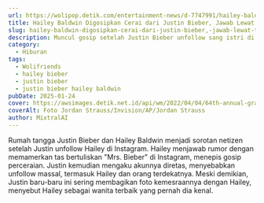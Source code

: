 ```yaml
---
url: https://wolipop.detik.com/entertainment-news/d-7747991/hailey-baldwin-digosipkan-cerai-dari-justin-bieber-jawab-lewat-tas?mtype=mpc.ctr.A-boxccxmpcxmp-modelA
title: Hailey Baldwin Digosipkan Cerai dari Justin Bieber, Jawab Lewat Tas
slug: hailey-baldwin-digosipkan-cerai-dari-justin-bieber,-jawab-lewat-tas
description: Muncul gosip setelah Justin Bieber unfollow sang istri di Instagram. Hailey Bieber menjawab rumour yang beredar lewat sebuah tas.
category:
  - Hiburan
tags:
  - Wolifriends
  - hailey bieber
  - justin bieber
  - justin bieber hailey baldwin
pubDate: 2025-01-24
cover: https://awsimages.detik.net.id/api/wm/2022/04/04/64th-annual-grammy-awards-arrivals-39_169.jpeg?wid=54&w=650&v=1&t=jpeg
coverAlt: Foto Jordan Strauss/Invision/AP/Jordan Strauss
author: MixtralAI
---
```

Rumah tangga Justin Bieber dan Hailey Baldwin menjadi sorotan netizen setelah Justin unfollow Hailey di Instagram. Hailey menjawab rumor dengan memamerkan tas bertuliskan "Mrs. Bieber" di Instagram, menepis gosip perceraian. Justin kemudian mengaku akunnya diretas, menyebabkan unfollow massal, termasuk Hailey dan orang terdekatnya. Meski demikian, Justin baru-baru ini sering membagikan foto kemesraannya dengan Hailey, menyebut Hailey sebagai wanita terbaik yang pernah dia kenal.

